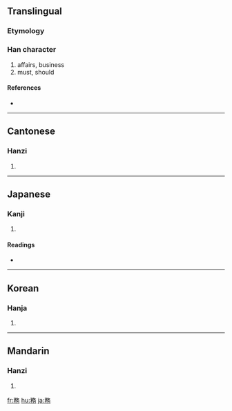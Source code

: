 {{also|务}}
==Translingual==

===Etymology===
{{Han compound|敄|力|c1=p|c2=s|t2=strength|ls=psc}}

===Han character===
{{Han char|rn=19|rad=力|as=09|sn=11|four=1822<sub>7</sub>|canj=弓竹竹水尸 (NHHES), 弓竹人大尸 (NHOKS)}}

# affairs, business
# must, should

====References====
* {{Han ref|kx=0148.200|dkj=02394|dj=0334.040|hdz=42765.090|uh=52D9|ud=21209|bh=B0C8|bd=45256}}

----

==Cantonese==

===Hanzi===
{{yue-hanzi|jyut=|y=mou6}}

# {{defn|Cantonese}}

----

==Japanese==

===Kanji===
{{ja-kanji|grade=5|rs=力09}}

# {{defn|Japanese}}

====Readings====
* {{ja-readings|on=[[む]] (mu)|kun=[[つとめる]] (tsutomeru), [[つとめ]] (tsutome)}}

----

==Korean==

===Hanja===
{{ko-hanja|hangeul=무|rv=mu|mr=mu}}

# {{defn|Korean}}

----

==Mandarin==

===Hanzi===
{{cmn-hanzi|sim=务|pin=[[shēng]] ([[sheng1]]), [[wù]] ([[wu4]])|wg=sheng<sup>1</sup>, wu<sup>4</sup>}}

# {{defn|Mandarin}}

[[fr:務]]
[[hu:務]]
[[ja:務]]